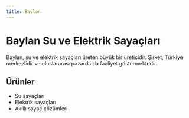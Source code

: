 ```yaml
---
title: Baylan
---
```


# Baylan Su ve Elektrik Sayaçları

Baylan, su ve elektrik sayaçları üreten büyük bir üreticidir. Şirket, Türkiye merkezlidir ve uluslararası pazarda da faaliyet göstermektedir.

## Ürünler

*   Su sayaçları
*   Elektrik sayaçları
*   Akıllı sayaç çözümleri
